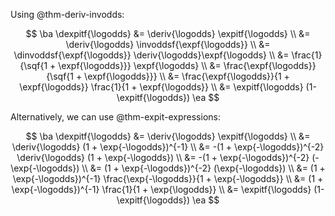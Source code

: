 ::: proof

Using @thm-deriv-invodds:

$$
\ba
\dexpitf{\logodds}
   &= \deriv{\logodds} \expitf{\logodds}
\\ &= \deriv{\logodds} \invoddsf{\expf{\logodds}}
\\ &= \dinvoddsf{\expf{\logodds}}  \deriv{\logodds}\expf{\logodds}
\\ &=  \frac{1}{\sqf{1 + \expf{\logodds}}} \expf{\logodds}
\\ &=  \frac{\expf{\logodds}}{\sqf{1 + \expf{\logodds}}}
\\ &=  \frac{\expf{\logodds}}{1 + \expf{\logodds}} \frac{1}{1 + \expf{\logodds}}
\\ &=  \expitf{\logodds} (1-\expitf{\logodds})
\ea
$$

Alternatively, we can use @thm-expit-expressions:

$$
\ba
\dexpitf{\logodds}
   &= \deriv{\logodds} \expitf{\logodds}
\\ &= \deriv{\logodds} (1 + \exp{-\logodds})^{-1}
\\ &= -(1 + \exp{-\logodds})^{-2} \deriv{\logodds} (1 + \exp{-\logodds})
\\ &= -(1 + \exp{-\logodds})^{-2} (-\exp{-\logodds})
\\ &= (1 + \exp{-\logodds})^{-2} (\exp{-\logodds})
\\ &= (1 + \exp{-\logodds})^{-1} \frac{\exp{-\logodds}}{1 + \exp{-\logodds}}
\\ &= (1 + \exp{-\logodds})^{-1} \frac{1}{1 + \exp{\logodds}}
\\ &= \expitf{\logodds} (1-\expitf{\logodds})
\ea
$$
:::
